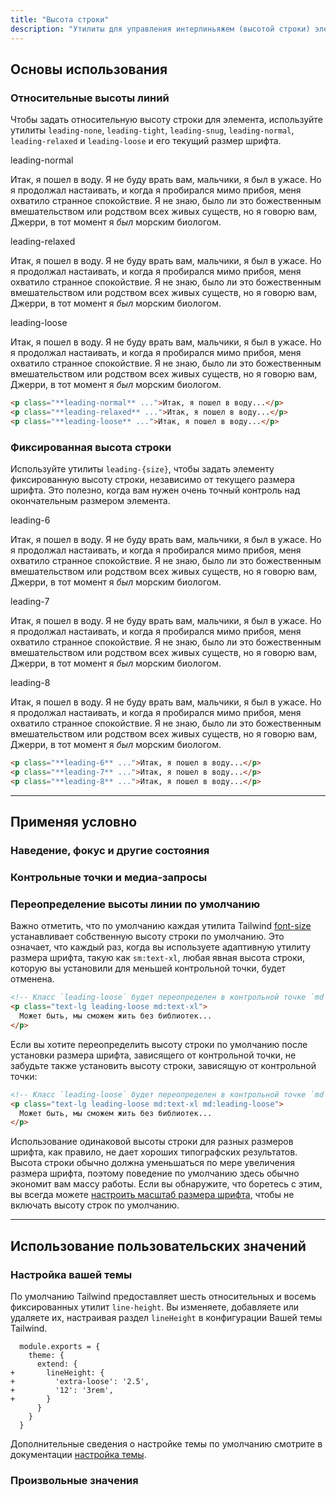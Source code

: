```yaml
---
title: "Высота строки"
description: "Утилиты для управления интерлиньяжем (высотой строки) элемента."
---
```




## Основы использования

### Относительные высоты линий

Чтобы задать относительную высоту строки для элемента, используйте утилиты `leading-none`, `leading-tight`, `leading-snug`, `leading-normal`, `leading-relaxed` и `leading-loose` и его текущий размер шрифта.

<Example>
  <div class="flex flex-col gap-8">
    <div>
      <span class="font-medium text-sm text-slate-500 font-mono mb-3 dark:text-slate-400">leading-normal</span>
      <p class="leading-normal text-normal text-slate-900 dark:text-slate-200">
        Итак, я пошел в воду. Я не буду врать вам, мальчики, я был в ужасе. Но я продолжал настаивать, и когда я пробирался мимо прибоя, меня охватило странное спокойствие. Я не знаю, было ли это божественным вмешательством или родством всех живых существ, но я говорю вам, Джерри, в тот момент я <em>был</em> морским биологом.
      </p>
    </div>
    <div>
      <span class="font-medium text-sm text-slate-500 font-mono mb-3 dark:text-slate-400">leading-relaxed</span>
      <p class="leading-relaxed text-normal text-slate-900 dark:text-slate-200">
        Итак, я пошел в воду. Я не буду врать вам, мальчики, я был в ужасе. Но я продолжал настаивать, и когда я пробирался мимо прибоя, меня охватило странное спокойствие. Я не знаю, было ли это божественным вмешательством или родством всех живых существ, но я говорю вам, Джерри, в тот момент я <em>был</em> морским биологом.
      </p>
    </div>
    <div>
      <span class="font-medium text-sm text-slate-500 font-mono mb-3 dark:text-slate-400">leading-loose</span>
      <p class="leading-loose text-normal text-slate-900 dark:text-slate-200">
        Итак, я пошел в воду. Я не буду врать вам, мальчики, я был в ужасе. Но я продолжал настаивать, и когда я пробирался мимо прибоя, меня охватило странное спокойствие. Я не знаю, было ли это божественным вмешательством или родством всех живых существ, но я говорю вам, Джерри, в тот момент я <em>был</em> морским биологом.
      </p>
    </div>
  </div>
</Example>

```html
<p class="**leading-normal** ...">Итак, я пошел в воду...</p>
<p class="**leading-relaxed** ...">Итак, я пошел в воду...</p>
<p class="**leading-loose** ...">Итак, я пошел в воду...</p>
```

### Фиксированная высота строки

Используйте утилиты `leading-{size}`, чтобы задать элементу фиксированную высоту строки, независимо от текущего размера шрифта. Это полезно, когда вам нужен очень точный контроль над окончательным размером элемента.

<Example>
  <div class="flex flex-col gap-8">
    <div>
      <span class="font-medium text-sm text-slate-500 font-mono mb-3 dark:text-slate-400">leading-6</span>
      <p class="leading-6 text-normal text-slate-900 dark:text-slate-200">
        Итак, я пошел в воду. Я не буду врать вам, мальчики, я был в ужасе. Но я продолжал настаивать, и когда я пробирался мимо прибоя, меня охватило странное спокойствие. Я не знаю, было ли это божественным вмешательством или родством всех живых существ, но я говорю вам, Джерри, в тот момент я <em>был</em> морским биологом.
      </p>
    </div>
    <div>
      <span class="font-medium text-sm text-slate-500 font-mono mb-3 dark:text-slate-400">leading-7</span>
      <p class="leading-7 text-normal text-slate-900 dark:text-slate-200">
        Итак, я пошел в воду. Я не буду врать вам, мальчики, я был в ужасе. Но я продолжал настаивать, и когда я пробирался мимо прибоя, меня охватило странное спокойствие. Я не знаю, было ли это божественным вмешательством или родством всех живых существ, но я говорю вам, Джерри, в тот момент я <em>был</em> морским биологом.
      </p>
    </div>
    <div>
      <span class="font-medium text-sm text-slate-500 font-mono mb-3 dark:text-slate-400">leading-8</span>
      <p class="leading-8 text-normal text-slate-900 dark:text-slate-200">
        Итак, я пошел в воду. Я не буду врать вам, мальчики, я был в ужасе. Но я продолжал настаивать, и когда я пробирался мимо прибоя, меня охватило странное спокойствие. Я не знаю, было ли это божественным вмешательством или родством всех живых существ, но я говорю вам, Джерри, в тот момент я <em>был</em> морским биологом.
      </p>
    </div>
  </div>
</Example>

```html
<p class="**leading-6** ...">Итак, я пошел в воду...</p>
<p class="**leading-7** ...">Итак, я пошел в воду...</p>
<p class="**leading-8** ...">Итак, я пошел в воду...</p>
```

---

## <Heading ignore>Применяя условно</Heading>

### <Heading ignore>Наведение, фокус и другие состояния</Heading>

<HoverFocusAndOtherStates defaultClass="leading-none" featuredClass="leading-loose" element="p"  />

### <Heading ignore>Контрольные точки и медиа-запросы</Heading>

<BreakpointsAndMediaQueries defaultClass="leading-none" featuredClass="leading-loose" element="p"  />

### Переопределение высоты линии по умолчанию

Важно отметить, что по умолчанию каждая утилита Tailwind [font-size](/docs/font-size) устанавливает собственную высоту строки по умолчанию. Это означает, что каждый раз, когда вы используете адаптивную утилиту размера шрифта, такую как `sm:text-xl`, любая явная высота строки, которую вы установили для меньшей контрольной точки, будет отменена.

```html
<!-- Класс `leading-loose` будет переопределен в контрольной точке `md` breakpoint -->
<p class="text-lg leading-loose md:text-xl">
  Может быть, мы сможем жить без библиотек...
</p>
```

Если вы хотите переопределить высоту строки по умолчанию после установки размера шрифта, зависящего от контрольной точки, не забудьте также установить высоту строки, зависящую от контрольной точки:

```html
<!-- Класс `leading-loose` будет переопределен в контрольной точке `md` breakpoint -->
<p class="text-lg leading-loose md:text-xl md:leading-loose">
  Может быть, мы сможем жить без библиотек...
</p>
```

Использование одинаковой высоты строки для разных размеров шрифта, как правило, не дает хороших типографских результатов. Высота строки обычно должна уменьшаться по мере увеличения размера шрифта, поэтому поведение по умолчанию здесь обычно экономит вам массу работы. Если вы обнаружите, что боретесь с этим, вы всегда можете [настроить масштаб размера шрифта](https://tailwindcss.com/docs/font-size#customizing), чтобы не включать высоту строк по умолчанию.

---

## Использование пользовательских значений

### Настройка вашей темы

По умолчанию Tailwind предоставляет шесть относительных и восемь фиксированных утилит `line-height`. Вы изменяете, добавляете или удаляете их, настраивая раздел `lineHeight` в конфигурации Вашей темы Tailwind.

```diff-js tailwind.config.js
  module.exports = {
    theme: {
      extend: {
+       lineHeight: {
+         'extra-loose': '2.5',
+         '12': '3rem',
+       }
      }
    }
  }
```

Дополнительные сведения о настройке темы по умолчанию смотрите в документации [настройка темы](/docs/theme#customizing-the-default-theme).

### Произвольные значения

<ArbitraryValues property="line-height" featuredClass="leading-[3rem]" element="p" />
